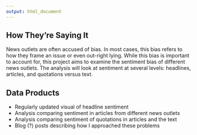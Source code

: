 ```yaml
---
output: html_document
---
```


## How They're Saying It

News outlets are often accused of bias. In most cases, this bias refers to how they frame an issue or even out-right lying. While this bias is important to account for, this project aims to examine the sentiment bias of different news outlets. The analysis will look at sentiment at several levels: headlines, articles, and quotations versus text. 

## Data Products

- Regularly updated visual of headline sentiment
- Analysis comparing sentiment in articles from different news outlets
- Analysis comparing sentiment of quotations in articles and the text
- Blog (?) posts describing how I approached these problems
